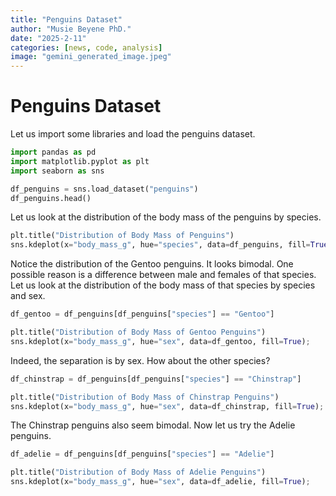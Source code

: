 ```yaml
---
title: "Penguins Dataset"
author: "Musie Beyene PhD."
date: "2025-2-11"
categories: [news, code, analysis]
image: "gemini_generated_image.jpeg"
---
```


# Penguins Dataset

Let us import some libraries and load the penguins dataset.

```python
import pandas as pd
import matplotlib.pyplot as plt
import seaborn as sns

df_penguins = sns.load_dataset("penguins")
df_penguins.head()
```
Let us look at the distribution of the body mass of the penguins by species.

```python
plt.title("Distribution of Body Mass of Penguins")
sns.kdeplot(x="body_mass_g", hue="species", data=df_penguins, fill=True);
```
Notice the distribution of the Gentoo penguins. It looks bimodal. One possible reason is a difference between male and females of that species. Let us look at the distribution of the body mass of that species by species and sex.

```python

df_gentoo = df_penguins[df_penguins["species"] == "Gentoo"]

plt.title("Distribution of Body Mass of Gentoo Penguins")
sns.kdeplot(x="body_mass_g", hue="sex", data=df_gentoo, fill=True);
```

Indeed, the separation is by sex. How about the other species?

```python
df_chinstrap = df_penguins[df_penguins["species"] == "Chinstrap"]

plt.title("Distribution of Body Mass of Chinstrap Penguins")
sns.kdeplot(x="body_mass_g", hue="sex", data=df_chinstrap, fill=True);
```

The Chinstrap penguins also seem bimodal. Now let us try the Adelie penguins.

```python
df_adelie = df_penguins[df_penguins["species"] == "Adelie"]

plt.title("Distribution of Body Mass of Adelie Penguins")
sns.kdeplot(x="body_mass_g", hue="sex", data=df_adelie, fill=True);
```